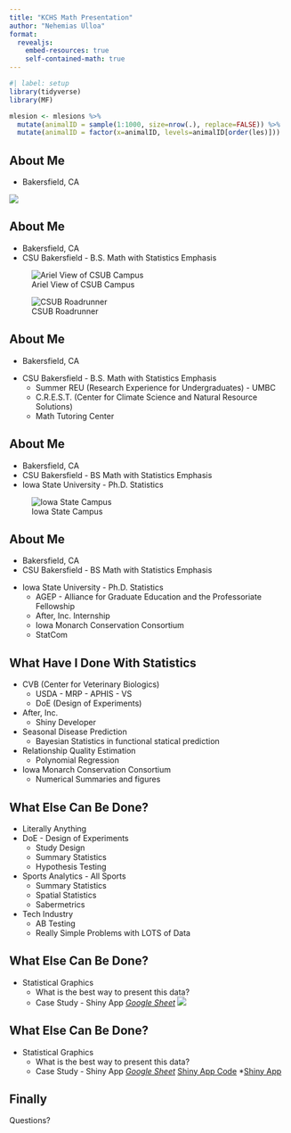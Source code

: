 ```yaml
---
title: "KCHS Math Presentation"
author: "Nehemias Ulloa"
format: 
  revealjs:
    embed-resources: true
    self-contained-math: true
---
```


```r
#| label: setup
library(tidyverse)
library(MF)

mlesion <- mlesions %>%
  mutate(animalID = sample(1:1000, size=nrow(.), replace=FALSE)) %>%
  mutate(animalID = factor(x=animalID, levels=animalID[order(les)]))
```



## About Me

+ Bakersfield, CA

![ ](Figures/Bakersfield_Map.jpg)


## About Me

+ Bakersfield, CA
+ CSU Bakersfield - B.S. Math with Statistics Emphasis

::: {layout-ncol=2}
![Ariel View of CSUB Campus](Figures/CSUB.jpg)

![CSUB Roadrunner](Figures/Roadrunner.jpg)
:::


## About Me

+ Bakersfield, CA

::: {.incremental}
+ CSU Bakersfield - B.S. Math with Statistics Emphasis
    - Summer REU (Research Experience for Undergraduates) - UMBC
    - C.R.E.S.T. (Center for Climate Science and Natural Resource Solutions)
    - Math Tutoring Center
:::


## About Me

+ Bakersfield, CA
+ CSU Bakersfield - BS Math with Statistics Emphasis
+ Iowa State University - Ph.D. Statistics

![Iowa State Campus](Figures/ISU.jpg)


## About Me

+ Bakersfield, CA
+ CSU Bakersfield - BS Math with Statistics Emphasis

::: {.incremental}
+ Iowa State University - Ph.D. Statistics
  - AGEP - Alliance for Graduate Education and the Professoriate Fellowship
  - After, Inc. Internship
  - Iowa Monarch Conservation Consortium
  - StatCom
:::

## What Have I Done With Statistics

::: {.incremental}
+ CVB (Center for Veterinary Biologics)
  - USDA - MRP - APHIS - VS
  - DoE (Design of Experiments)
+ After, Inc.
  - Shiny Developer
+ Seasonal Disease Prediction
  - Bayesian Statistics in functional statical prediction
+ Relationship Quality Estimation
  - Polynomial Regression
+ Iowa Monarch Conservation Consortium
  - Numerical Summaries and figures
  
:::


## What Else Can Be Done?

::: {.incremental}
+ Literally Anything
+ DoE - Design of Experiments
  - Study Design
  - Summary Statistics
  - Hypothesis Testing
  
+ Sports Analytics - All Sports
  - Summary Statistics
  - Spatial Statistics
  - Sabermetrics
  
+ Tech Industry
  - AB Testing
  - Really Simple Problems with LOTS of Data
:::


## What Else Can Be Done?

::: {.incremental}
+ Statistical Graphics
  - What is the best way to present this data?
  - Case Study - Shiny App
    *[Google Sheet](https://docs.google.com/spreadsheets/d/14DQFoUMEDOaiDwJbfivyRSpJ2rijGwO-wHohUgCWDIk/edit?usp=sharing)
    *![ ](Figures/GoogleSheetScreenshot.png)
  
:::


## What Else Can Be Done?

::: {.incremental}
+ Statistical Graphics
  - What is the best way to present this data?
  - Case Study - Shiny App
    *[Google Sheet](https://docs.google.com/spreadsheets/d/14DQFoUMEDOaiDwJbfivyRSpJ2rijGwO-wHohUgCWDIk/edit?usp=sharing)
    *[Shiny App Code](https://github.com/nulloa/fortnitefridayShiny)
    *[Shiny App](https://nehemiasulloa.shinyapps.io/fortnitefridayShiny/)
  
:::


## Finally

Questions?
